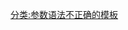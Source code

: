 <includeonly>{{NUM|2}}[[分类:参数语法不正确的模板]]</includeonly><noinclude>
{{documentation|Template:1/doc}}
</noinclude>